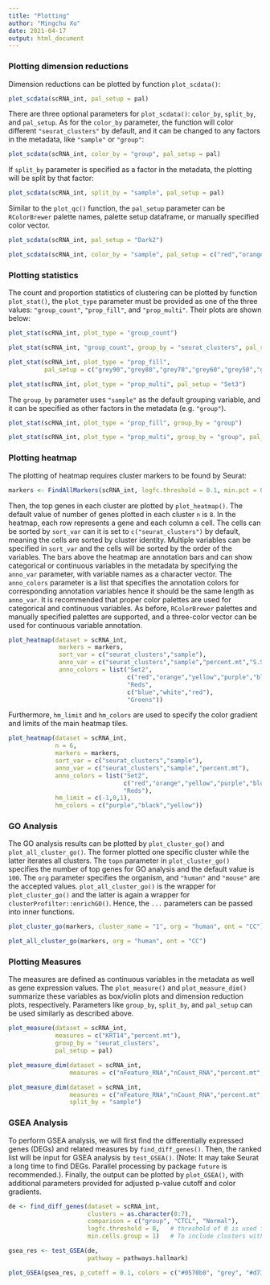 ```yaml
---
title: "Plotting"
author: "Mingchu Xu"
date: 2021-04-17
output: html_document
---
```


### Plotting dimension reductions

Dimension reductions can be plotted by function `plot_scdata()`:

```r
plot_scdata(scRNA_int, pal_setup = pal)
```

There are three optional parameters for `plot_scdata()`: `color_by`, `split_by`, and `pal_setup`. As for the `color_by` parameter, the function will color different `"seurat_clusters"` by default, and it can be changed to any factors in the metadata, like `"sample"` or `"group"`:

```r
plot_scdata(scRNA_int, color_by = "group", pal_setup = pal)
```

If `split_by` parameter is specified as a factor in the metadata, the plotting will be split by that factor:

```r
plot_scdata(scRNA_int, split_by = "sample", pal_setup = pal)
```

Similar to the `plot_qc()` function, the `pal_setup` parameter can be `RColorBrewer` palette names, palette setup dataframe, or manually specified color vector.

```r
plot_scdata(scRNA_int, pal_setup = "Dark2")
```

```r
plot_scdata(scRNA_int, color_by = "sample", pal_setup = c("red","orange","yellow","green","blue","purple"))
```

### Plotting statistics

The count and proportion statistics of clustering can be plotted by function `plot_stat()`, the `plot_type` parameter must be provided as one of the three values: `"group_count"`, `"prop_fill"`, and `"prop_multi"`. Their plots are shown below:

```r
plot_stat(scRNA_int, plot_type = "group_count")
```

```r
plot_stat(scRNA_int, "group_count", group_by = "seurat_clusters", pal_setup = pal)
```

```r
plot_stat(scRNA_int, plot_type = "prop_fill", 
          pal_setup = c("grey90","grey80","grey70","grey60","grey50","grey40","grey30","grey20"))
```

```r
plot_stat(scRNA_int, plot_type = "prop_multi", pal_setup = "Set3")
```

The `group_by` parameter uses `"sample"` as the default grouping variable, and it can be specified as other factors in the metadata (e.g. `"group"`).

```r
plot_stat(scRNA_int, plot_type = "prop_fill", group_by = "group")
```

```r
plot_stat(scRNA_int, plot_type = "prop_multi", group_by = "group", pal_setup = c("sienna","bisque3"))
```

### Plotting heatmap

The plotting of heatmap requires cluster markers to be found by Seurat:

```r
markers <- FindAllMarkers(scRNA_int, logfc.threshold = 0.1, min.pct = 0, only.pos = T)
```

Then, the top genes in each cluster are plotted by `plot_heatmap()`. The default value of number of genes plotted in each cluster `n` is `8`. In the heatmap, each row represents a gene and each column a cell. The cells can be sorted by `sort_var` can it is set to `c("seurat_clusters")` by default, meaning the cells are  sorted by cluster identity. Multiple variables can be specified in `sort_var` and the cells will be sorted by the order of the variables. The bars above the heatmap are annotation bars and can show categorical or continuous variables in the metadata by specifying the `anno_var` parameter, with variable names as a character vector. The `anno_colors` parameter is a list that specifies the annotation colors for corresponding annotation variables hence it should be the same length as `anno_var`. It is recommended that proper color palettes are used for categorical and continuous variables. As before, `RColorBrewer` palettes and manually specified palettes are supported, and a three-color vector can be used for continuous variable annotation.

```r
plot_heatmap(dataset = scRNA_int, 
              markers = markers,
              sort_var = c("seurat_clusters","sample"),
              anno_var = c("seurat_clusters","sample","percent.mt","S.Score","G2M.Score"),
              anno_colors = list("Set2",                                             # RColorBrewer palette
                                 c("red","orange","yellow","purple","blue","green"), # color vector
                                 "Reds",
                                 c("blue","white","red"),                            # Three-color gradient
                                 "Greens"))
```

Furthermore, `hm_limit` and `hm_colors` are used to specify the color gradient and limits of the main heatmap tiles.

```r
plot_heatmap(dataset = scRNA_int,
             n = 6,
             markers = markers,
             sort_var = c("seurat_clusters","sample"),
             anno_var = c("seurat_clusters","sample","percent.mt"),
             anno_colors = list("Set2",
                                c("red","orange","yellow","purple","blue","green"),
                                "Reds"),
             hm_limit = c(-1,0,1),
             hm_colors = c("purple","black","yellow"))
```


### GO Analysis

The GO analysis results can be plotted by `plot_cluster_go()` and `plot_all_cluster_go()`. The former plotted one specific cluster while the latter iterates all clusters. The `topn` parameter in `plot_cluster_go()` specifies the number of top genes for GO analysis and the default value is `100`. The `org` parameter specifies the organism, and `"human"` and `"mouse"` are the accepted values. `plot_all_cluster_go()` is the wrapper for `plot_cluster_go()` and the latter is again a wrapper for `clusterProfilter::enrichGO()`. Hence, the `...` parameters can be passed into inner functions.

```r
plot_cluster_go(markers, cluster_name = "1", org = "human", ont = "CC")
```

```r
plot_all_cluster_go(markers, org = "human", ont = "CC")
```

### Plotting Measures

The measures are defined as continuous variables in the metadata as well as gene expression values. The `plot_measure()` and `plot_measure_dim()` summarize these variables as box/violin plots and dimension reduction plots, respectively. Parameters like `group_by`, `split_by`, and `pal_setup` can be used similarly as described above.

```r
plot_measure(dataset = scRNA_int, 
             measures = c("KRT14","percent.mt"), 
             group_by = "seurat_clusters", 
             pal_setup = pal)
```

```r
plot_measure_dim(dataset = scRNA_int, 
                 measures = c("nFeature_RNA","nCount_RNA","percent.mt","KRT14"))
```

```r
plot_measure_dim(dataset = scRNA_int, 
                 measures = c("nFeature_RNA","nCount_RNA","percent.mt","KRT14"),
                 split_by = "sample")
```

### GSEA Analysis

To perform GSEA analysis, we will first find the differentially expressed genes (DEGs) and related measures by `find_diff_genes()`. Then, the ranked list will be input for GSEA analysis by `test_GSEA()`. (Note: It may take Seurat a long time to find DEGs. Parallel processing by package `future` is recommended.). Finally, the output can be plotted by `plot_GSEA()`, with additional parameters provided for adjusted p-value cutoff and color gradients.

```r
de <- find_diff_genes(dataset = scRNA_int, 
                      clusters = as.character(0:7),
                      comparison = c("group", "CTCL", "Normal"),
                      logfc.threshold = 0,   # threshold of 0 is used for GSEA
                      min.cells.group = 1)   # To include clusters with only 1 cell

gsea_res <- test_GSEA(de, 
                      pathway = pathways.hallmark)
```

```r
plot_GSEA(gsea_res, p_cutoff = 0.1, colors = c("#0570b0", "grey", "#d7301f"))
```
